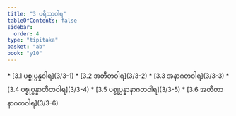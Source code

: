 ```yaml
---
title: "3 ပရိညာဝါရ"
tableOfContents: false
sidebar:
  order: 4
type: "tipitaka"
basket: "ab"
book: "y10"
---
```



<DynamicBreadcrumb />



<TableOfContents book="y10" section="3">
* [3.1 ပစ္စုပ္ပန္နဝါရ](3/3-1)
* [3.2 အတီတဝါရ](3/3-2)
* [3.3 အနာဂတဝါရ](3/3-3)
* [3.4 ပစ္စုပ္ပန္နာတီတဝါရ](3/3-4)
* [3.5 ပစ္စုပ္ပန္နာနာဂတဝါရ](3/3-5)
* [3.6 အတီတာနာဂတဝါရ](3/3-6)
</TableOfContents>